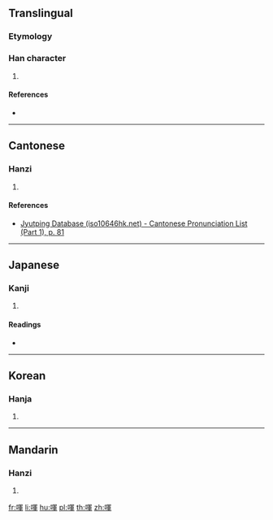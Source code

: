 {{character info/new}}
==Translingual==

===Etymology===
{{Han etym}}

===Han character===
{{Han char|rn=30|rad=口|as=09|sn=12|four=|canj=RBJJ|ids=⿰口軍}}

# {{defn|Han|sort=口09}}

====References====
* {{Han ref|kx=0198.290|dkj=03945|dj=0420.170|hdz=10662.080|uh=5597|ud=21911}}

----

==Cantonese==

===Hanzi===
{{yue-hanzi|jyut=[[wan5]]|y=wan5}}

# {{defn|lang=yue|sort=口09}}

====References====
* [http://www.iso10646hk.net/jp/document/download.jsp Jyutping Database (iso10646hk.net) - Cantonese Pronunciation List (Part 1), p. 81]

----

==Japanese==

===Kanji===
{{ja-kanji|grade=|rs=口09}}

# {{defn|lang=ja|sort=口09}}

====Readings====
* {{ja-readings|on=[[ぎん]] (gin), [[ごん]] (gon), [[ぐん]] (gun)|kun=}}

----

==Korean==

===Hanja===
{{ko-hanja|hangeul=운|rv=un|mr=un}}

# {{defn|lang=ko|sort=口09}}

----

==Mandarin==

===Hanzi===
{{cmn-hanzi|pin=[[yǔn]] ([[yun3]])|wg=yün<sup>3</sup>}}

# {{defn|lang=cmn|sort=口09}}

[[fr:喗]]
[[li:喗]]
[[hu:喗]]
[[pl:喗]]
[[th:喗]]
[[zh:喗]]